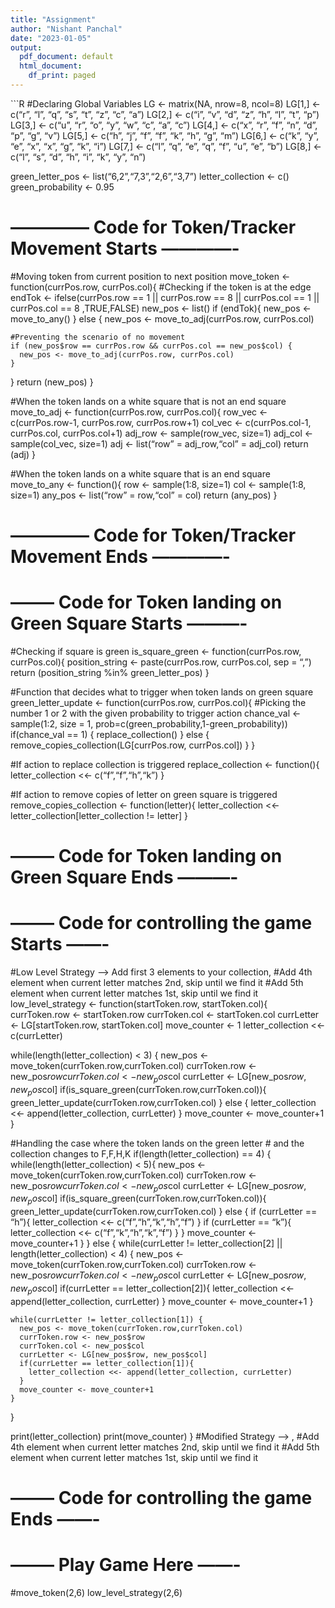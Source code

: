 ```yaml
---
title: "Assignment"
author: "Nishant Panchal"
date: "2023-01-05"
output:
  pdf_document: default
  html_document:
    df_print: paged
---
```


```R
#Declaring Global Variables
LG <- matrix(NA, nrow=8, ncol=8)
LG[1,] <- c("r", "l", "q", "s", "t", "z", "c", "a")
LG[2,] <- c("i", "v", "d", "z", "h", "l", "t", "p")
LG[3,] <- c("u", "r", "o", "y", "w", "c", "a", "c")
LG[4,] <- c("x", "r", "f", "n", "d", "p", "g", "v")
LG[5,] <- c("h", "j", "f", "f", "k", "h", "g", "m")
LG[6,] <- c("k", "y", "e", "x", "x", "g", "k", "i")
LG[7,] <- c("l", "q", "e", "q", "f", "u", "e", "b")
LG[8,] <- c("l", "s", "d", "h", "i", "k", "y", "n")

green_letter_pos <- list("6,2","7,3","2,6","3,7")
letter_collection <- c()
green_probability <- 0.95


# -------------- Code for Token/Tracker Movement Starts ------------- #

#Moving token from current position to next position
move_token <- function(currPos.row, currPos.col){
  #Checking if the token is at the edge
  endTok <- ifelse(currPos.row == 1 || currPos.row == 8 || currPos.col == 1 || currPos.col == 8 ,TRUE,FALSE)
  new_pos <- list()
  if (endTok){
    new_pos <- move_to_any()
  } else {
    new_pos <- move_to_adj(currPos.row, currPos.col)
    
    #Preventing the scenario of no movement
    if (new_pos$row == currPos.row && currPos.col == new_pos$col) {
      new_pos <- move_to_adj(currPos.row, currPos.col)
    }
  }
  return (new_pos)
}

#When the token lands on a white square that is not an end square
move_to_adj <- function(currPos.row, currPos.col){
  row_vec <- c(currPos.row-1, currPos.row, currPos.row+1)
  col_vec <- c(currPos.col-1, currPos.col, currPos.col+1)
  adj_row <- sample(row_vec, size=1)
  adj_col <- sample(col_vec, size=1)
  adj <- list("row" = adj_row,"col" = adj_col)
  return (adj)
}

#When the token lands on a white square that is an end square
move_to_any <- function(){
  row <- sample(1:8, size=1)
  col <- sample(1:8, size=1)
  any_pos <- list("row" = row,"col" = col)
  return (any_pos)
}

# -------------- Code for Token/Tracker Movement Ends ------------- #




# -------- Code for Token landing on Green Square Starts ---------- #

#Checking if square is green
is_square_green <- function(currPos.row, currPos.col){
  position_string <- paste(currPos.row, currPos.col, sep = ",")
  return (position_string %in% green_letter_pos)
}

#Function that decides what to trigger when token lands on green square
green_letter_update <- function(currPos.row, currPos.col){
  #Picking the number 1 or 2 with the given probability to trigger action 
  chance_val <- sample(1:2, size = 1, prob=c(green_probability,1-green_probability))
  if(chance_val == 1) {
    replace_collection()
  } else {
    remove_copies_collection(LG[currPos.row, currPos.col])
  }
}

#If action to replace collection is triggered
replace_collection <- function(){
  letter_collection <<- c("f","f","h","k")
}

#If action to remove copies of letter on green square is triggered
remove_copies_collection <- function(letter){
  letter_collection <<- letter_collection[letter_collection != letter]
}

# -------- Code for Token landing on Green Square Ends ---------- #



# -------- Code for controlling the game Starts ------- #

#Low Level Strategy --> Add first 3 elements to your collection,
#Add 4th element when current letter matches 2nd, skip until we find it
#Add 5th element when current letter matches 1st, skip until we find it
low_level_strategy <- function(startToken.row, startToken.col){
  currToken.row <- startToken.row
  currToken.col <- startToken.col
  currLetter <- LG[startToken.row, startToken.col]
  move_counter <- 1
  letter_collection <<- c(currLetter)
  
  while(length(letter_collection) < 3) {
    new_pos <- move_token(currToken.row,currToken.col)
    currToken.row <- new_pos$row
    currToken.col <- new_pos$col
    currLetter <- LG[new_pos$row, new_pos$col]
    if(is_square_green(currToken.row,currToken.col)){
      green_letter_update(currToken.row,currToken.col)
    } else {
      letter_collection <<- append(letter_collection, currLetter)
    }
    move_counter <- move_counter+1
  }
  
  #Handling the case where the token lands on the green letter 
  # and the collection changes to F,F,H,K
  if(length(letter_collection) == 4) {
    while(length(letter_collection) < 5){
      new_pos <- move_token(currToken.row,currToken.col)
      currToken.row <- new_pos$row
      currToken.col <- new_pos$col
      currLetter <- LG[new_pos$row, new_pos$col]
      if(is_square_green(currToken.row,currToken.col)){
        green_letter_update(currToken.row,currToken.col)
      } else {
        if (currLetter == "h"){
          letter_collection <<- c("f","h","k","h","f")
        }
        if (currLetter == "k"){
          letter_collection <<- c("f","k","h","k","f")
        }
      }
      move_counter <- move_counter+1
    }
  } else {
    while(currLetter != letter_collection[2] || length(letter_collection) < 4) {
      new_pos <- move_token(currToken.row,currToken.col)
      currToken.row <- new_pos$row
      currToken.col <- new_pos$col
      currLetter <- LG[new_pos$row, new_pos$col]
      if(currLetter == letter_collection[2]){
        letter_collection <<- append(letter_collection, currLetter)
      }
      move_counter <- move_counter+1
    }
    
    while(currLetter != letter_collection[1]) {
      new_pos <- move_token(currToken.row,currToken.col)
      currToken.row <- new_pos$row
      currToken.col <- new_pos$col
      currLetter <- LG[new_pos$row, new_pos$col]
      if(currLetter == letter_collection[1]){
        letter_collection <<- append(letter_collection, currLetter)
      }
      move_counter <- move_counter+1
    }
  }
  
  
  print(letter_collection)
  print(move_counter)
}
#Modified Strategy --> ,
#Add 4th element when current letter matches 2nd, skip until we find it
#Add 5th element when current letter matches 1st, skip until we find it

# -------- Code for controlling the game Ends ------- #


# -------- Play Game Here ------- #

#move_token(2,6)
low_level_strategy(2,6)


